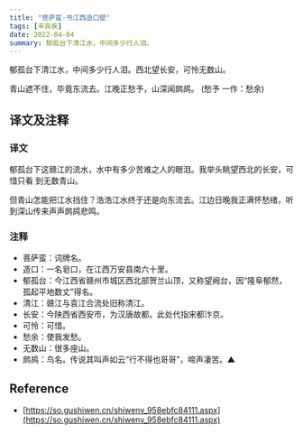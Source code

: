 ```yaml
---
title: "菩萨蛮·书江西造口壁"
tags: [辛弃疾]
date: 2022-04-04
summary: 郁孤台下清江水，中间多少行人泪。
---
```


郁孤台下清江水，中间多少行人泪。西北望长安，可怜无数山。

青山遮不住，毕竟东流去。江晚正愁予，山深闻鹧鸪。 (愁予 一作：愁余)

## 译文及注释

### 译文

郁孤台下这赣江的流水，水中有多少苦难之人的眼泪。我举头眺望西北的长安，可惜只看
到无数青山。

但青山怎能把江水挡住？浩浩江水终于还是向东流去。江边日晚我正满怀愁绪，听到深山传来声声鹧鸪悲鸣。

### 注释

- 菩萨蛮：词牌名。
- 造口：一名皂口，在江西万安县南六十里。
- 郁孤台：今江西省赣州市城区西北部贺兰山顶，又称望阙台，因“隆阜郁然，孤起平地数丈”得名。
- 清江：赣江与袁江合流处旧称清江。
- 长安：今陕西省西安市，为汉唐故都。此处代指宋都汴京。
- 可怜：可惜。
- 愁余：使我发愁。
- 无数山：很多座山。
- 鹧鸪：鸟名。传说其叫声如云“行不得也哥哥”，啼声凄苦。▲

## Reference

- [https://so.gushiwen.cn/shiwenv_958ebfc84111.aspx](https://so.gushiwen.cn/shiwenv_958ebfc84111.aspx)